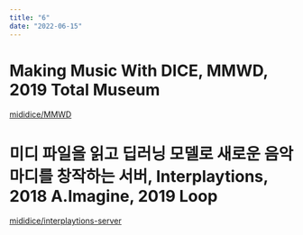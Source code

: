 ```yaml
---
title: "6"
date: "2022-06-15"
---
```

# Making Music With DICE, MMWD, 2019 Total Museum
[mididice/MMWD](//github.com/mididice/MMWD)

# 미디 파일을 읽고 딥러닝 모델로 새로운 음악 마디를 창작하는 서버, Interplaytions, 2018 A.Imagine, 2019 Loop
[mididice/interplaytions-server](//github.com/mididice/interplaytions-server)

